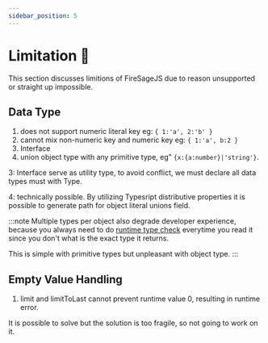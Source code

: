 ```yaml
---
sidebar_position: 5
---
```


# Limitation 🐧

This section discusses limitions of FireSageJS due to reason unsupported or straight up impossible.

## Data Type

1. does not support numeric literal key eg: `{ 1:'a', 2:'b' }`
2. cannot mix non-numeric key and numeric key eg: `{ 1:'a', b:2 }`
3. Interface
4. union object type with any primitive type, eg" `{x:{a:number}|'string'}`.

3: Interface serve as utility type, to avoid conflict, we must declare all data types must with Type.

4: technically possible. By utilizing Typesript distributive properties it is possible to generate path for object literal unions field.

:::note
Multiple types per object also degrade developer experience, because you always need to do [runtime type check](https://www.typescriptlang.org/docs/handbook/2/everyday-types.html#working-with-union-types) everytime you read it since you don't what is the exact type it returns.

This is simple with primitive types but unpleasant with object type.
:::

## Empty Value Handling

1. limit and limitToLast cannot prevent runtime value 0, resulting in runtime error.

It is possible to solve but the solution is too fragile, so not going to work on it.
